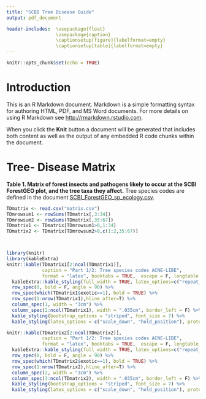 ```yaml
---
title: "SCBI Tree Disease Guide"
output: pdf_document

header-includes:  \usepackage{float}
                  \usepackage{caption}
                  \captionsetup[figure]{labelformat=empty}
                  \captionsetup[table]{labelformat=empty}
---
```


```r
knitr::opts_chunk$set(echo = TRUE)
```

# Introduction

This is an R Markdown document. Markdown is a simple formatting syntax for authoring HTML, PDF, and MS Word documents. For more details on using R Markdown see <http://rmarkdown.rstudio.com>.

When you click the **Knit** button a document will be generated that includes both content as well as the output of any embedded R code chunks within the document. 

\newpage
# Tree- Disease Matrix
**Table 1. Matrix of forest insects and pathogens likely to occur at the SCBI ForestGEO plot, and the tree taxa they affect.** Tree species codes are defined in the document [SCBI_ForestGEO_sp_ecology.csv](https://github.com/SCBI-ForestGEO/SCBI-ForestGEO-Data/blob/master/species_lists/Tree%20ecology/SCBI_ForestGEO_sp_ecology.csv).
```r
TDmatrix <- read.csv("matrix.csv")
TDmrowsum1 <- rowSums(TDmatrix[,3:34])
TDmrowsum2 <- rowSums(TDmatrix[,35:67])
TDmatrix1 <- TDmatrix[TDmrowsum1>0,1:34]
TDmatrix2 <- TDmatrix[TDmrowsum2>0,c(1:2,35:67)]



library(knitr)
library(kableExtra)
knitr::kable(TDmatrix1[2:ncol(TDmatrix1)],
             caption = "Part 1/2: Tree species codes ACNE-LIBE",
             format = "latex", booktabs = TRUE,  escape = F, longtable = TRUE) %>%
  kableExtra::kable_styling(full_width = TRUE, latex_options=c("repeat_header")) %>%
  row_spec(0, bold = F, angle = 90) %>%
  row_spec(which(TDmatrix1$exotic==1), bold = TRUE) %>%
  row_spec(1:nrow(TDmatrix1),hline_after=T) %>%
  column_spec(1, width = "3cm") %>% 
  column_spec(2:ncol(TDmatrix1), width = ".035cm", border_left = F) %>%
  kable_styling(bootstrap_options = "striped", font_size = 7) %>%
  kable_styling(latex_options = c("scale_down", "hold_position"), protect_latex = T) 


```
\newpage

```r


knitr::kable(TDmatrix2[2:ncol(TDmatrix2)],
             caption = "Part 1/2: Tree species codes ACNE-LIBE",
             format = "latex", booktabs = TRUE,  escape = F, longtable = TRUE) %>%
  kableExtra::kable_styling(full_width = TRUE, latex_options=c("repeat_header")) %>%
  row_spec(0, bold = F, angle = 90) %>%
  row_spec(which(TDmatrix2$exotic==1), bold = TRUE) %>%
  row_spec(1:nrow(TDmatrix2),hline_after=T) %>%
  column_spec(2, width = "3cm") %>% 
  column_spec(3:ncol(TDmatrix2), width = ".035cm", border_left = F) %>%
  kable_styling(bootstrap_options = "striped", font_size = 7) %>%
  kable_styling(latex_options = c("scale_down", "hold_position"), protect_latex = T) 

  
```

